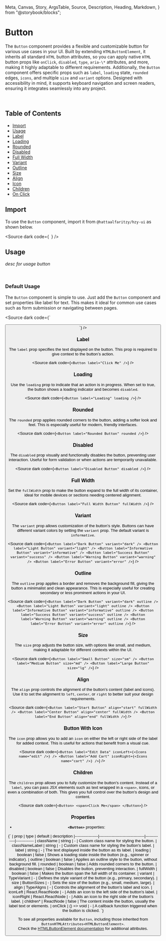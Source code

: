   Meta,
  Canvas,
  Story,
  ArgsTable,
  Source,
  Description,
  Heading,
  Markdown,
} from "@storybook/blocks";

<Meta title="Button docs" of={ButtonStories} />

# Button

The `Button` component provides a flexible and customizable button for various use cases in your UI. Built by extending `HTMLButtonElement`, it inherits all standard `HTML` button attributes, so you can apply native `HTML` button props like `onClick`, `disabled`, `type`, `aria-\*` attributes, and more, making it highly adaptable to different requirements. Additionally, the `Button` component offers specific props such as `label`, `loading` state, `rounded` edges, `icons`, and multiple `size` and `variant` options. Designed with accessibility in mind, it supports keyboard navigation and screen readers, ensuring it integrates seamlessly into any project.

<br />

## Table of Contents

- [Import](#import)
- [Usage](#usage)
- [Label](#label)
- [Loading](#loading)
- [Rounded](#rounded)
- [Disabled](#disabled)
- [Full Width](#full-width)
- [Variant](#variant)
- [Outline](#outline)
- [Size](#size)
- [Align](#align)
- [Icon](#icon)
- [Children](#children)
- [On Click](#on-click)

## Import

To use the `Button` component, import it from `@hattaalfaritzy/hzy-ui` as shown below.

<Source
  dark
  code={`
`}
/>

## Usage

_desc for usage button_

<br />

### Default Usage

The `Button` component is simple to use. Just add the `Button` component and set properties like label for text. This makes it ideal for common use cases such as form submission or navigating between pages.

<div class="custom-canvas">
  <Story of={ButtonStories.ButtonDefault} />
</div>

<Source dark code={`

<Button label="Button" />
`} />

### Label

The `label` prop specifies the text displayed on the button. This prop is required to give context to the button’s action.

<div class="custom-canvas">
  <Story of={ButtonStories.ButtonLabel} />
</div>

<Source
  dark
  code={`
<Button label="Click Me" />
`}
/>

### Loading

Use the `loading` prop to indicate that an action is in progress. When set to true, the button shows a loading indicator and becomes `disabled`.

<div class="custom-canvas">
  <Story of={ButtonStories.ButtonLoading} />
</div>

<Source
  dark
  code={`
<Button label="Loading" loading />
`}
/>

### Rounded

The `rounded` prop applies rounded corners to the button, adding a softer look and feel. This is especially useful for modern, friendly interfaces.

<div class="custom-canvas">
  <Story of={ButtonStories.ButtonRounded} />
</div>

<Source
  dark
  code={`
<Button label="Rounded Button" rounded />
`}
/>

### Disabled

The `disabled` prop visually and functionally disables the button, preventing user interaction. Useful for form validation or when actions are temporarily unavailable.

<div class="custom-canvas">
  <Story of={ButtonStories.ButtonDisabled} />
</div>

<Source
  dark
  code={`
<Button label="Disabled Button" disabled />
`}
/>

### Full Width

Set the `fullWidth` prop to make the button expand to the full width of its container, ideal for mobile devices or sections needing centered alignment.

<div class="custom-canvas full">
  <Story of={ButtonStories.ButtonFullWidth} />
</div>

<Source
  dark
  code={`
<Button label="Full Width Button" fullWidth />
`}
/>

### Variant

The `variant` prop allows customization of the button’s style. Buttons can have different variant colors by setting the `variant` prop. The default variant is `informative`.

<div class="custom-canvas">
  <Story of={ButtonStories.ButtonVariant} />
</div>

<Source
  dark
  code={`
<Button label="Dark Button" variant="dark" />
<Button label="Light Button" variant="light" />
<Button label="Informative Button" variant="informative" />
<Button label="Success Button" variant="success" />
<Button label="Warning Button" variant="warning" />
<Button label="Error Button" variant="error" />
`}
/>

### Outline

The `outline` prop applies a border and removes the background fill, giving the button a minimalist and clean appearance. This is especially useful for creating secondary or less prominent actions in your UI.

<div class="custom-canvas">
  <Story of={ButtonStories.ButtonVariantOutline} />
</div>

<Source
  dark
  code={`
<Button label="Dark Button" variant="dark" outline />
<Button label="Light Button" variant="light" outline />
<Button label="Informative Button" variant="informative" outline />
<Button label="Success Button" variant="success" outline />
<Button label="Warning Button" variant="warning" outline />
<Button label="Error Button" variant="error" outline />
`}
/>

### Size

The `size` prop adjusts the button size, with options like small, and medium, making it adaptable for different contexts within the UI.

<div class="custom-canvas">
  <Story of={ButtonStories.ButtonSmall} />
  <Story of={ButtonStories.ButtonMedium} />
  <Story of={ButtonStories.ButtonLarge} />
</div>

<Source
  dark
  code={`
<Button label="Small Button" size="sm" />
<Button label="Medium Button" size="md" />
<Button label="Large Button" size="lg" />
`}
/>

### Align

The `align` prop controls the alignment of the button's content (label and icons). Use it to set the alignment to `left`, `center`, or `right` to better suit your design requirements.

<div className="custom-canvas full columns">
  <Story of={ButtonStories.ButtonAlign} />
</div>

<Source
  dark
  code={`
<Button label="Start Button" align="start" fullWidth />
<Button label="Center Button" align="center" fullWidth />
<Button label="End Button" align="end" fullWidth />
`}
/>

### Button With Icon

The `icon` prop allows you to add an `icon` on either the left or right side of the label for added context. This is useful for actions that benefit from a visual cue.

<div class="custom-canvas">
  <Story of={ButtonStories.ButtonIconLeft} />
  <Story of={ButtonStories.ButtonIconRight} />
</div>

<Source
  dark
  code={`
<Button label="Edit Data" iconLeft={<Icons name="edit" />} />
<Button label="Add Cart" iconRight={<Icons name="cart" />} />
`}
/>

### Children

The `children` prop allows you to fully customize the button's content. Instead of a `label`, you can pass JSX elements such as text wrapped in a `<span>`, icons, or even a combination of both. This gives you full control over the button's design and content.

<div class="custom-canvas">
  <Story of={ButtonStories.ButtonChildren} />
</div>

<Source
  dark
  code={`
<Button>
  <span>Click Me</span>
</Button>
`}
/>

### Properties

- **`<Button>`** properties:

<Markdown>
  {`
| prop            | type                            | default     | description 
|-----------------|---------------------------------|-------------|-------------
| className       | string                          | -           | Custom class name for styling the button.
| classNameLabel  | string                          | -           | Custom class name for styling the button's label.
| label           | string                          | -           | The text displayed inside the button as its label.
| loading         | boolean                         | false       | Shows a loading state inside the button (e.g., spinner or indicator).
| outline         | boolean                         | false       | Applies an outline style to the button, without background fill.
| rounded         | boolean                         | false       | Adds rounded corners to the button.
| disabled        | boolean                         | false       | Disables the button, preventing interaction.
| fullWidth       | boolean                         | false       | Makes the button span the full width of its container.
| variant         | TypeVariant                     | -           | Defines the style variant of the button (e.g., primary, secondary).
| size            | ButtonSizes                     | -           | Sets the size of the button (e.g., small, medium, large).
| align           | TypeAligns                      | -           | Controls the alignment of the button's label and icon.
| iconLeft        | React.ReactNode                 | -           | Adds an icon to the left side of the button's label.
| iconRight       | React.ReactNode                 | -           | Adds an icon to the right side of the button's label.
| children*       | ReactNode                       | false       | The content inside the button, usually the label text or elements.
| onClick         | () => void                      | -           | A callback function triggered when the button is clicked.
`}
</Markdown>

To see all properties available for `Button`, including those inherited from `ButtonHTMLAttributes<HTMLButtonElement>`.<br />
Check the [HTMLButtonElement documentation](https://developer.mozilla.org/en-US/docs/Web/API/HTMLButtonElement) for additional attributes.
